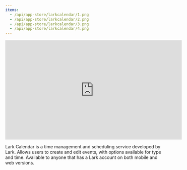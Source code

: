 ```yaml
---
items:
  - /api/app-store/larkcalendar/1.png
  - /api/app-store/larkcalendar/2.png
  - /api/app-store/larkcalendar/3.png
  - /api/app-store/larkcalendar/4.png
---
```


<Slider items={items} />

<iframe width="560" height="315" src="https://www.youtube.com/embed/ciqbZ466XSQ" title="YouTube video player" frameborder="0" allow="accelerometer; autoplay; clipboard-write; encrypted-media; gyroscope; picture-in-picture" allowfullscreen></iframe>

Lark Calendar is a time management and scheduling service developed by Lark. Allows users to create and edit events, with options available for type and time. Available to anyone that has a Lark account on both mobile and web versions.
